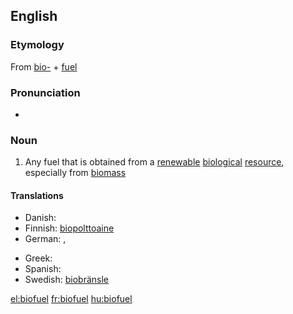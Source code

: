 {{rfc|Definition}}
==English==
{{wikipedia}}

===Etymology===
From [[bio-]] + [[fuel]]

===Pronunciation===
* {{a|UK}} {{IPA|/ˈbaɪ.əʊˌfjʊ(.ə)l/}} {{SAMPA|/baI.@U%fjU(.@)l/}}

===Noun===
{{en-noun}}

# Any fuel that is obtained from a [[renewable]] [[biological]] [[resource]], especially from [[biomass]]

====Translations====
{{trans-top|biofuel}}
* Danish: {{t+|da|biobrændsel}}
* Finnish: [[biopolttoaine]]
* German: {{t-|de|Biosprit|m}}, {{t-|de|Biokraftstoff|m}}
{{trans-mid}}
* Greek: {{t+|el|βιοκαύσιμο|n|tr=viokáfsimo|sc=Grek}}
* Spanish: {{t|es|biocombustible|m}}
* Swedish: [[biobränsle]]
{{trans-bottom}}

[[el:biofuel]]
[[fr:biofuel]]
[[hu:biofuel]]
